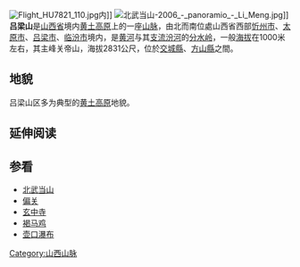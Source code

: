 [[File:Flight_HU7821_110.jpg|thumb]]内]]
[[File:北武当山-2006_-_panoramio_-_Li_Meng.jpg|thumb]]]]
'''吕梁山'''是[[山西省|山西省]]境内[[黄土高原|黄土高原]]上的一座[[山脉|山脉]]，由北而南位處山西省西部[[忻州市|忻州市]]、[[太原市|太原市]]、[[吕梁市|吕梁市]]、[[临汾市|临汾市]]境内，是[[黄河|黄河]]与其[[支流|支流]][[汾河|汾河]]的[[分水岭|分水岭]]，一般[[海拔|海拔]]在1000米左右，其主峰关帝山，海拔2831公尺，位於[[交城縣|交城縣]]、[[方山縣|方山縣]]之間。

== 地貌 ==
吕梁山区多为典型的[[黄土高原|黄土高原]]地貌。
== 延伸阅读 ==
{{Wikisource further reading}}

== 参看 ==
*[[北武当山|北武当山]]
*[[偏关|偏关]]
*[[玄中寺|玄中寺]]
*[[褐马鸡|褐马鸡]]
*[[壶口瀑布|壶口瀑布]]

{{中国山脉}}
{{Shanxi topics}}
{{DEFAULTSORT:Lvliang Shan}}
[[Category:山西山脉|Category:山西山脉]]